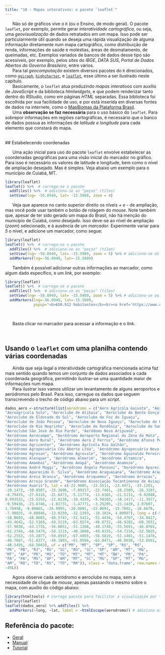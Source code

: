 ```yaml
---
title: "10 - Mapas interativos: o pacote `leaflet`"
---
```


|       Não só de gráficos vive o `R` (ou o Ensino, de modo geral). O pacote `leaflet`, por exemplo, permite gerar *interatividade cartográfica,* ou seja, uma *geovisualização* de dados retratados em um mapa. Isso pode ser particularmente útil quando se deseja uma rápida visualização de alguma informação diretamente num mapa cartográfico, como distribuição de renda, informações de saúde e moléstias, áreas de desmatamento, de queimadas, etc. Exemplos variados de bancos de dados desse tipo são acessíveis, por exemplo, pelos *sites* do *IBGE*, *DATA SUS*, *Portal de Dados Abertos do Governo Brasileiro*, entre vários.

|       Para tal *geocomputação* existem diversos pacotes do `R` direcionados, como [`ggiraph`](https://cran.r-project.org/web/packages/ggiraph/index.html), [`highcharter`](https://cran.r-project.org/web/packages/highcharter/index.html), e [`leaflet`](https://cran.r-project.org/web/packages/leaflet/index.html), esse último a ser ilustrado neste capítulo.

|       Basicamente, o `leaflet` atua produzindo *mapas interativos* com auxílio de *JavaScript* e da biblioteca *htmlwidgets*, e que podem renderizar tanto dentro do *RStudio*, como em páginas *HTML* separadas. Essa biblioteca foi escolhida por sua facilidade de uso, e por está inserida em diversas fontes de dados na internete, como o [MapBiomas da Plataforma Brasil](https://brasil.mapbiomas.org/).

|       Uma **observação se faz necessária** para o uso básico do `leaflet`. Para sobrepor informações em regiões cartográficas, é necessário que o banco de dados possua as informações de *latitude e longitude* para cada elemento que constará do mapa.

\
## Estabelecendo coordenadas

|       Uma ação inicial para uso do pacote `leaflet` envolve estabelecer as coordenadas geográficas para uma visão inicial do marcador no gráfico. Para isso é necessário os valores de latitude e longitude, bem como o nível de ampliação desejado. Mas é simples. Veja abaixo um exemplo para o município de Cuiabá, MT.

```r
library(leaflet)
leaflet() %>%  # carrega-se o pacote
  addTiles() %>%  # adiciona-se as "peças" (tiles)
  setView(lng= -56.0949, lat= -15.5989, zoom = 4)
```

|       Veja que aparece no canto superior direito os níveis *+ e -* de ampliação, mas você pode usar também o botão de rolagem do *mouse*. Note também que, apesar de ter sido gerado um mapa do Brasil, não há menção do município de Cuiabá, como desejado. Isso deve-se ao nível de ampliação (*zoom*) selecionado, e à ausência de um *marcador*. Experimente variar para *5* o nível, e adicione um marcador, como segue:

```r
library(leaflet)
leaflet() %>%  # carrega-se o pacote
  addTiles() %>%  # adiciona-se as "peças" (tiles)
  setView(lng= -56.0949, lat= -15.5989, zoom = 5) %>% # adiciona-se as coordenadas desejadas e o nível de ampliação
  addMarkers(lng=-56.0949, lat=-15.5989)
```

|       Também é possível adicionar outras informações ao marcador, como algum dado específico, e um *link*, por exemplo:

```r
library(leaflet)
leaflet() %>%  # carrega-se o pacote
  addTiles() %>%  # adiciona-se as "peças" (tiles)
  setView(lng= -56.0949, lat= -15.5989, zoom = 5) %>% # adiciona-se as coordenadas desejadas e o nível de ampliação
  addMarkers(lng=-56.0949, lat=-15.5989,
             popup="<b>650.912 habitantes</b><br><a href='https://www.cuiaba.mt.gov.br/'>Município</a>") # adiciona-se informação e link ao marcador 
```

\

|       Basta clicar no marcador para acessar a informação e o *link*.

\

## Usando o `leaflet` com uma planilha contendo várias coordenadas

|       Ainda que seja legal a interatividade cartográfica mencionada acima faz mais sentido quando temos um conjunto de dados associados a cada coordenada geográfica, permitindo ilustrar-se uma quantidade maior de informações num mapa.

|       Para ilustrar isso vamos utilizar um levantamento de alguns aeroportos e aeródromos pelo Brasil. Para isso, carregue os dados que seguem transcrevendo o trecho de código abaixo para um *script*.

```r
dados_aero <-structure(list(aerodromo = c("Aero Agrícola Gaivota", "Aero Agrícola Sapezal", 
"Aeroagrícola Solo", "Aeroclube de Atibaia", "Aeroclube de Bento Gonçalves", 
"Aeroclube de Eldorado do Sul", "Aeroclube de Foz do Iguaçu", 
"Aeroclube de João Pessoa", "Aeroclube de Nova Iguaçu", "Aeroclube de Passo Fundo", 
"Aeroclube de Rio Negrinho", "Aeroclube de Rondônia", "Aeroclube de Santa Catarina", 
"Aeroclube São José do Rio Pardo", "Aeródomo Novo Aripuanã", 
"Aeródromo Aerocampo", "Aeródromo Aeroporto Regional da Zona da Mata", 
"Aeródromo Aero Rural", "Aeródromo Aero Z Ferrus", "Aeródromo Afonso Pena", 
"Aeródromo Agricenter", "Aeródromo Agrícola Rio Galhão", 
"Aeródromo Agropecuária Céu Aberto Ltda", "Aeródromo Agropecuária Nova Santana", 
"Aeródromo Agrosan", "Aeródromo Agrovale", "Aeródromo Aguinaldo Pereira Lima", 
"Aeródromo Alenquer", "Aeródromo Almerim", "Aeródromo Altamira", 
"Aeródromo Amambaí", "Aeródromo Amapá", "Aeródromo Anamoim", 
"Aeródromo André Maggi", "Aeródromo Ângelo Ponzoni", "Aeródromo Aparecida do Taboado", 
"Aeródromo Aparecido O. Silva", "Aeródromo Araguaiana", "Aeródromo Araguari", 
"Aerodromo Areia Branca", "Aeródromo Ariquemes", "Aeródromo Arraias", 
"Aeródromo Arroio Grande", "Aeródromo Associação Tocantinense de Aviação", 
"Aeródromo Auaris"), lat = c(-22.9805, -13.5511, -23.4471, -23.1281, 
-29.1473, -30.0507, -25.3696, -7.09217, -22.7461, -28.2509, -26.3207, 
-8.79415, -27.6116, -21.6473, -5.11774, -13.6365, -21.5131, -9.92088, 
0.993532, -25.5293, -22.6239, -10.4239, -9.50103, -10.1417, -11.3977, 
-9.50436, -23.6746, -1.91731, -1.47771, -3.25205, -23.1439, 2.07607, 
1.78498, -9.89865, -26.9995, -20.0891, -22.0691, -15.7092, -18.6679, 
-7.98825, -9.88046, -13.0259, -32.2293, -10.1824, 4.00087), long = c(-51.5425, 
-58.8603, -48.8665, -46.5747, -51.5411, -51.4434, -54.4707, -34.8417, 
-43.4642, -52.5168, -49.5219, -63.8574, -48.6732, -46.9282, -60.3651, 
-57.9038, -43.1735, -56.0051, -51.1208, -49.1748, -55.5691, -46.0765, 
-61.2744, -60.5479, -58.1215, -40.3698, -49.8155, -54.7218, -52.5825, 
-52.2553, -55.2077, -50.8597, -67.4055, -58.5819, -51.1401, -51.1478, 
-48.7067, -51.8377, -48.1903, -61.0506, -63.0471, -46.8838, -53.0561, 
-48.5455, -64.5043), uf = c("PR", "MT", "SP", "SP", "RS", "RS", 
"PR", "PB", "RJ", "RS", "SC", "RO", "SC", "SP", "AM", "MT", "MG", 
"MT", "AP", "PR", "MS", "TO", "MT", "MT", "MT", "BA", "PR", "PA", 
"PA", "PA", "MS", "AP", "AM", "MT", "SC", "MS", "SP", "MT", "MG", 
"AM", "RO", "TO", "RS", "TO", "RR")), class = "data.frame", row.names = c(NA, 
-45L))
```

|       Agora observe cada aeródromo e aeroclube no mapa, sem a necessidade de clique de *mouse*, apenas passando o mesmo sobre o mapa, com auxílio do código abaixo:

```r
library(htmltools) # carrega pacote para facilitar a visualização por "mouseover"
library(leaflet)
leaflet(dados_aero) %>% addTiles() %>%
  addMarkers(~long, ~lat, label = ~htmlEscape(aerodromo)) # adiciona os marcadores e associa aos nomes de cada aeródromo
```

## Referência do pacote:

-   [Geral](https://cran.r-project.org/web/packages/leaflet/index.html)
-   [Manual](https://cran.r-project.org/web/packages/leaflet/leaflet.pdf):
-   [Tutorial](https://leafletjs.com/examples.html)
